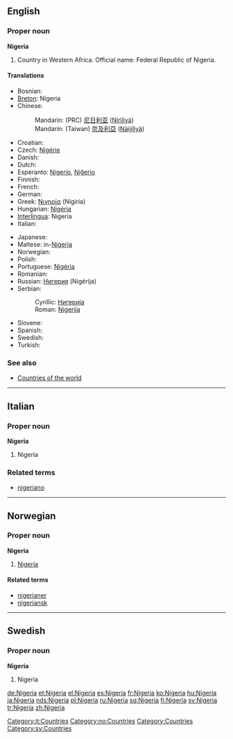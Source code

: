 ==English==
{{wikipedia}}

===Proper noun===
'''Nigeria'''

# Country in Western Africa. Official name: Federal Republic of Nigeria.

====Translations====
{{top}}
*Bosnian: {{t-|bs|Nigerija|f}}
*[[Breton]]: Nigeria
*Chinese:
*:Mandarin: (PRC) [[尼日利亚]] ([[Nírìlìyà]])
*:Mandarin: (Taiwan) [[奈及利亞]] ([[Nàijílìyà]])
*Croatian: {{t-|hr|Nigerija|f}}
* Czech: [[Nigérie]] {{f}}
* Danish: {{t-|da|Nigeria}}
* Dutch: {{t-|nl|Nigeria}}
*Esperanto: [[Nigerio]], [[Niĝerio]]
* Finnish: {{t+|fi|Nigeria}}
* French: {{t+|fr|Nigeria|m}}
* German: {{t+|de|Nigeria}}
*Greek: [[Νιγηρία]] (Nigiría) {{f}}
*Hungarian: [[Nigéria]]
*[[Interlingua]]: Nigeria
* Italian: {{t-|it|Nigeria|f}}
{{mid}}
* Japanese: {{t-|ja|ナイジェリア|tr=Naijeria|sc=Jpan}}
*Maltese: in-[[Niġerja]]
* Norwegian: {{t-|no|Nigeria}}
* Polish: {{t+|pl|Nigeria|f}}
*Portuguese: [[Nigéria]] {{f}}
* Romanian: {{t-|ro|Nigeria|f}}
*Russian: [[Нигерия]] (Nigérija) {{f}}
*Serbian:
*:Cyrillic: [[Нигерија#Serbian|Нигерија]] {{f}}
*:Roman: [[Nigerija#Serbian|Nigerija]] {{f}}
* Slovene: {{t-|sl|Nigerija|f}}
* Spanish: {{t+|es|Nigeria|f}}
* Swedish: {{t+|sv|Nigeria}}
* Turkish: {{t+|tr|Nijerya}}
{{bottom}}

===See also===
*[[Countries of the world]]

----

==Italian==

===Proper noun===
'''Nigeria''' {{f}}

# Nigeria

===Related terms===
*[[nigeriano]]

[[Category:it:Countries]]

----

==Norwegian==

===Proper noun===
'''Nigeria'''

# [[#English|Nigeria]]

====Related terms====
*[[nigerianer]]
*[[nigeriansk]]

[[Category:no:Countries]]

----

==Swedish==

===Proper noun===
'''Nigeria'''

# Nigeria

[[Category:Countries]]
[[Category:sv:Countries]]

[[de:Nigeria]]
[[et:Nigeria]]
[[el:Nigeria]]
[[es:Nigeria]]
[[fr:Nigeria]]
[[ko:Nigeria]]
[[hu:Nigeria]]
[[ja:Nigeria]]
[[nds:Nigeria]]
[[pl:Nigeria]]
[[ru:Nigeria]]
[[sq:Nigeria]]
[[fi:Nigeria]]
[[sv:Nigeria]]
[[tr:Nigeria]]
[[zh:Nigeria]]